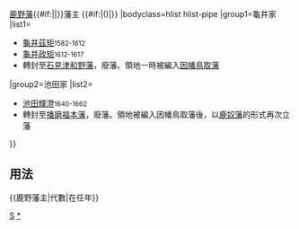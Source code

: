 {{Navbox
|name=鹿野藩主
|title={{#if:{{{1|}}}|{{{1|}}}|}}[[鹿野藩]]{{#if:{{{2|}}}|{{{2|}}}|}}藩主 {{#if:{{{3|}}}|({{{3|}}})|}}
|bodyclass=hlist hlist-pipe
|group1=龜井家
|list1=
*[[龜井茲矩]]<small>1582-1612</small>
*[[龜井政矩]]<small>1612-1617</small>
*轉封至[[石見國|石見]][[津和野藩]]，廢藩。領地一時被編入[[因幡國|因幡]][[鳥取藩]]{{Nowrap end}}
|group2=池田家
|list2=
*[[池田輝澄]]<small>1640-1662</small>
*轉封至[[播磨國|播磨]][[福本藩]]，廢藩。領地被編入因幡鳥取藩後，以[[鹿奴藩]]的形式再次立藩{{Nowrap end}}
}}<noinclude>
==用法==
<nowiki>{{鹿野藩主|代數|在任年}}</nowiki>
[[Category:歷代藩主模板|S]]
[[Category:鹿野藩主|*]]
</noinclude>